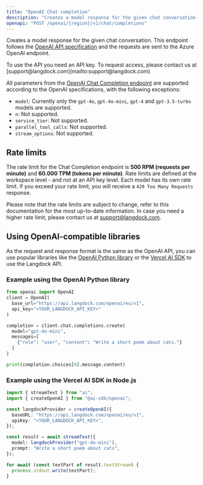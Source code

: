 ```yaml
---
title: "OpenAI Chat completion"
description: "Creates a model response for the given chat conversation using an OpenAI model."
openapi: "POST /openai/{region}/v1/chat/completions"
---
```


Creates a model response for the given chat conversation. This endpoint follows the [OpenAI API specification](https://platform.openai.com/docs/api-reference/chat/create) and the requests are sent to the Azure OpenAI endpoint.

<Info>
  To use the API you need an API key. To request access, please contact us at
  [support@langdock.com](mailto:support@langdock.com)
</Info>

All parameters from the [OpenAI Chat Completion endpoint](https://platform.openai.com/docs/api-reference/chat/create) are supported according to the OpenAI specifications, with the following exceptions:

- `model`: Currently only the `gpt-4o`, `gpt-4o-mini`, `gpt-4` and `gpt-3.5-turbo` models are supported.
- `n`: Not supported.
- `service_tier`: Not supported.
- `parallel_tool_calls`: Not supported.
- `stream_options`: Not supported.

## Rate limits

The rate limit for the Chat Completion endpoint is **500 RPM (requests per minute)** and **60.000 TPM (tokens per minute)**. Rate limits are defined at the workspace level - and not at an API key level. Each model has its own rate limit. If you exceed your rate limit, you will receive a `429 Too Many Requests` response.

Please note that the rate limits are subject to change, refer to this documentation for the most up-to-date information.
In case you need a higher rate limit, please contact us at [support@langdock.com](mailto:support@langdock.com).

## Using OpenAI-compatible libraries

As the request and response format is the same as the OpenAI API, you can use popular libraries like the [OpenAI Python library](https://github.com/openai/openai-python) or the [Vercel AI SDK](https://sdk.vercel.ai/docs/introduction) to use the Langdock API.

### Example using the OpenAI Python library

```python
from openai import OpenAI
client = OpenAI(
  base_url="https://api.langdock.com/openai/eu/v1",
  api_key="<YOUR_LANGDOCK_API_KEY>"
)

completion = client.chat.completions.create(
  model="gpt-4o-mini",
  messages=[
    {"role": "user", "content": "Write a short poem about cats."}
  ]
)

print(completion.choices[0].message.content)
```

### Example using the Vercel AI SDK in Node.js

```typescript
import { streamText } from "ai";
import { createOpenAI } from "@ai-sdk/openai";

const langdockProvider = createOpenAI({
  baseURL: "https://api.langdock.com/openai/eu/v1",
  apiKey: "<YOUR_LANGDOCK_API_KEY>",
});

const result = await streamText({
  model: langdockProvider("gpt-4o-mini"),
  prompt: "Write a short poem about cats",
});

for await (const textPart of result.textStream) {
  process.stdout.write(textPart);
}
```
